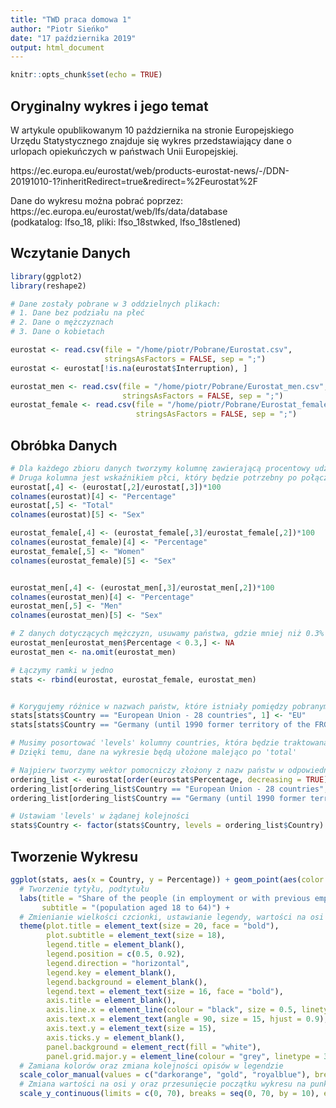 ```yaml
---
title: "TWD praca domowa 1"
author: "Piotr Sieńko"
date: "17 października 2019"
output: html_document
---
```


```r
knitr::opts_chunk$set(echo = TRUE)
```

## Oryginalny wykres i jego temat

W artykule opublikowanym 10 października na stronie Europejskiego Urzędu Statystycznego znajduje się wykres przedstawiający dane o urlopach opiekuńczych w państwach Unii Europejskiej.

https://ec.europa.eu/eurostat/web/products-eurostat-news/-/DDN-20191010-1?inheritRedirect=true&redirect=%2Feurostat%2F

Dane do wykresu można pobrać poprzez:
https://ec.europa.eu/eurostat/web/lfs/data/database  
(podkatalog: lfso_18, pliki: lfso_18stwked, lfso_18stlened)

## Wczytanie Danych

```r
library(ggplot2)
library(reshape2)

# Dane zostały pobrane w 3 oddzielnych plikach:
# 1. Dane bez podziału na płeć
# 2. Dane o mężczyznach
# 3. Dane o kobietach

eurostat <- read.csv(file = "/home/piotr/Pobrane/Eurostat.csv",
                     stringsAsFactors = FALSE, sep = ";")
eurostat <- eurostat[!is.na(eurostat$Interruption), ]

eurostat_men <- read.csv(file = "/home/piotr/Pobrane/Eurostat_men.csv",
                         stringsAsFactors = FALSE, sep = ";")
eurostat_female <- read.csv(file = "/home/piotr/Pobrane/Eurostat_female.csv",
                            stringsAsFactors = FALSE, sep = ";")
```

## Obróbka Danych

```r

# Dla każdego zbioru danych tworzymy kolumnę zawierającą procentowy udział osób, które kiedykolwiek wzięły urlop opiekuńczy na dłużej niż 6 miesięcy
# Druga kolumna jest wskaźnikiem płci, który będzie potrzebny po połączeniu wszystkich ramek w jedną.
eurostat[,4] <- (eurostat[,2]/eurostat[,3])*100
colnames(eurostat)[4] <- "Percentage"
eurostat[,5] <- "Total"
colnames(eurostat)[5] <- "Sex"

eurostat_female[,4] <- (eurostat_female[,3]/eurostat_female[,2])*100
colnames(eurostat_female)[4] <- "Percentage"
eurostat_female[,5] <- "Women"
colnames(eurostat_female)[5] <- "Sex"


eurostat_men[,4] <- (eurostat_men[,3]/eurostat_men[,2])*100
colnames(eurostat_men)[4] <- "Percentage"
eurostat_men[,5] <- "Men"
colnames(eurostat_men)[5] <- "Sex"

# Z danych dotyczących mężczyzn, usuwamy państwa, gdzie mniej niż 0.3% mężczyzn było na urlopie
eurostat_men[eurostat_men$Percentage < 0.3,] <- NA
eurostat_men <- na.omit(eurostat_men)

# Łączymy ramki w jedno
stats <- rbind(eurostat, eurostat_female, eurostat_men)


# Korygujemy różnice w nazwach państw, które istniały pomiędzy pobranymi danymi, a wykresem
stats[stats$Country == "European Union - 28 countries", 1] <- "EU"
stats[stats$Country == "Germany (until 1990 former territory of the FRG)", 1] <- "Germany"

# Musimy posortować 'levels' kolumny countries, która będzie traktowana jako factor
# Dzięki temu, dane na wykresie będą ułożone malejąco po 'total'

# Najpierw tworzymy wektor pomocniczy złożony z nazw państw w odpowiedniej kolejności
ordering_list <- eurostat[order(eurostat$Percentage, decreasing = TRUE),]
ordering_list[ordering_list$Country == "European Union - 28 countries", 1] <- "EU"
ordering_list[ordering_list$Country == "Germany (until 1990 former territory of the FRG)", 1] <- "Germany"

# Ustawiam 'levels' w żądanej kolejności
stats$Country <- factor(stats$Country, levels = ordering_list$Country)
```

## Tworzenie Wykresu

```r
ggplot(stats, aes(x = Country, y = Percentage)) + geom_point(aes(color = Sex), size = 2.5)+
  # Tworzenie tytyłu, podtytułu
  labs(title = "Share of the people (in employment or with previous employment) \nwith a work interruption of at least six months for childcare",
       subtitle = "(population aged 18 to 64)") +
  # Zmienianie wielkości czcionki, ustawianie legendy, wartości na osi x itp.
  theme(plot.title = element_text(size = 20, face = "bold"),
        plot.subtitle = element_text(size = 18),
        legend.title = element_blank(),
        legend.position = c(0.5, 0.92),
        legend.direction = "horizontal",
        legend.key = element_blank(),
        legend.background = element_blank(),
        legend.text = element_text(size = 16, face = "bold"),
        axis.title = element_blank(),
        axis.line.x = element_line(colour = "black", size = 0.5, linetype = 1),
        axis.text.x = element_text(angle = 90, size = 15, hjust = 0.9),
        axis.text.y = element_text(size = 15),
        axis.ticks.y = element_blank(),
        panel.background = element_rect(fill = "white"),
        panel.grid.major.y = element_line(colour = "grey", linetype = 3, size = 0.5)) +
  # Zamiana kolorów oraz zmiana kolejności opisów w legendzie
  scale_color_manual(values = c("darkorange", "gold", "royalblue"), breaks = c("Total", "Women", "Men")) +
  # Zmiana wartości na osi y oraz przesunięcie początku wykresu na punkt bliski (0, 0)
  scale_y_continuous(limits = c(0, 70), breaks = seq(0, 70, by = 10), expand = c(0.002, 0.002)) 
```


